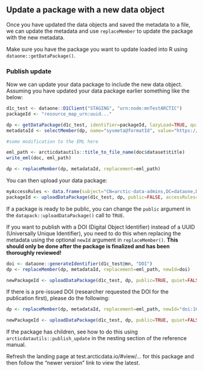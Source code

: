 ## Update a package with a new data object

Once you have updated the data objects and saved the metadata to a file, we can update the metadata and use `replaceMember` to update the package with the new metadata.

Make sure you have the package you want to update loaded into R using `dataone::getDataPackage()`.

### Publish update

Now we can update your data package to include the new data object. Assuming you have updated your data package earlier something like the below: 
```r
d1c_test <- dataone::D1Client("STAGING", "urn:node:mnTestARCTIC")
packageId <- "resource_map_urn:uuid..."

dp <- getDataPackage(d1c_test, identifier=packageId, lazyLoad=TRUE, quiet=FALSE)
metadataId <- selectMember(dp, name="sysmeta@formatId", value="https://eml.ecoinformatics.org/eml-2.2.0")

#some modification to the EML here

eml_path <- arcticdatautils::title_to_file_name(doc$dataset$title)
write_eml(doc, eml_path)

dp <- replaceMember(dp, metadataId, replacement=eml_path)
```

You can then upload your data package:
```r
myAccessRules <- data.frame(subject="CN=arctic-data-admins,DC=dataone,DC=org", permission="changePermission") 
packageId <- uploadDataPackage(d1c_test, dp, public=FALSE, accessRules=myAccessRules, quiet=FALSE)
```

If a package is ready to be public, you can change the `public` argument in the `datapack::uploadDataPackage()` call to `TRUE`.

If you want to publish with a DOI (Digital Object Identifier) instead of a UUID (Universally Unique Identifier), you need to do this when replacing the metadata using the optional `newId` argument in `replaceMember()`. **This should only be done after the package is finalized and has been thoroughly reviewed!**
```r
doi <- dataone::generateIdentifier(d1c_test@mn, "DOI")
dp <- replaceMember(dp, metadataId, replacement=eml_path, newId=doi)

newPackageId <- uploadDataPackage(d1c_test, dp, public=TRUE, quiet=FALSE)
```

If there is a pre-issued DOI (researcher requested the DOI for the publication first), please do the following:
```r
dp <- replaceMember(dp, metadataId, replacement=eml_path, newId="doi:10.../...")

newPackageId <- uploadDataPackage(d1c_test, dp, public=TRUE, quiet=FALSE)
```

If the package has children, see how to do this using `arcticdatautils::publish_update` in the nesting section of the reference manual.

Refresh the landing page at test.arcticdata.io/#view/... for this package and then follow the "newer version" link to view the latest.
